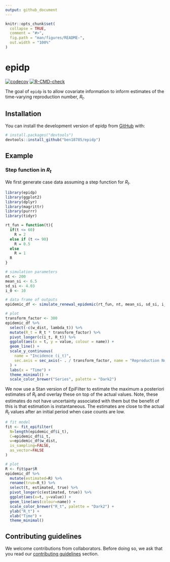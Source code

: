 ```yaml
---
output: github_document
---
```


<!-- README.md is generated from README.Rmd. Please edit that file -->

```r
knitr::opts_chunk$set(
  collapse = TRUE,
  comment = "#>",
  fig.path = "man/figures/README-",
  out.width = "100%"
)
```

# epidp

<!-- badges: start -->
[![codecov](https://codecov.io/github/ben18785/epidp/graph/badge.svg?token=STG0INT235)](https://codecov.io/github/ben18785/epidp)
[![R-CMD-check](https://github.com/ben18785/epidp/actions/workflows/R-CMD-check.yaml/badge.svg)](https://github.com/ben18785/epidp/actions/workflows/R-CMD-check.yaml)
<!-- badges: end -->

The goal of `epidp` is to allow covariate information to inform estimates of the time-varying reproduction number, $R_t$.

## Installation

You can install the development version of epidp from [GitHub](https://github.com/) with:

``` r
# install.packages("devtools")
devtools::install_github("ben18785/epidp")
```

## Example
### Step function in $R_t$
We first generate case data assuming a step function for $R_t$.
```r
library(epidp)
library(ggplot2)
library(dplyr)
library(magrittr)
library(purrr)
library(tidyr)

rt_fun = function(t){
  if(t <= 60)
    R = 2
  else if (t <= 90)
    R = 0.5
  else
    R = 1
  R
}

# simulation parameters
nt <- 200
mean_si <- 6.5
sd_si <- 4.03
i_0 <- 10

# data frame of outputs
epidemic_df <- simulate_renewal_epidemic(rt_fun, nt, mean_si, sd_si, i_0)

# plot
transform_factor <- 300
epidemic_df %>%
  select(-c(w_dist, lambda_t)) %>%
  mutate(R_t = R_t * transform_factor) %>% 
  pivot_longer(c(i_t, R_t)) %>%
  ggplot(aes(x = t, y = value, colour = name)) +
  geom_line() +
  scale_y_continuous(
    name = "Incidence (i_t)",
    sec.axis = sec_axis(~ . / transform_factor, name = "Reproduction Number (R_t)")
  ) +
  labs(x = "Time") +
  theme_minimal() +
  scale_color_brewer("Series", palette = "Dark2")
```

We now use a Stan version of EpiFilter to estimate the maximum a posteriori estimates
of $R_t$ and overlay these on top of the actual values. Note, these estimates do
not have uncertainty associated with them but the benefit of this is that estimation
is instantaneous. The estimates are close to the actual $R_t$ values after an initial
period when case counts are low.
```r
# fit model
fit <- fit_epifilter(
  N=length(epidemic_df$i_t),
  C=epidemic_df$i_t,
  w=epidemic_df$w_dist,
  is_sampling=FALSE,
  as_vector=FALSE
)

# plot
R <- fit$par$R
epidemic_df %>% 
  mutate(estimated=R) %>% 
  rename(true=R_t) %>% 
  select(t, estimated, true) %>% 
  pivot_longer(c(estimated, true)) %>% 
  ggplot(aes(x=t, y=value)) +
  geom_line(aes(colour=name)) +
  scale_color_brewer("R_t", palette = "Dark2") +
  ylab("R_t") +
  xlab("Time") +
  theme_minimal()
```

## Contributing guidelines
We welcome contributions from collaborators. Before doing so, we ask that you read
our [contributing guidelines](CONTRIBUTING.md) section.
